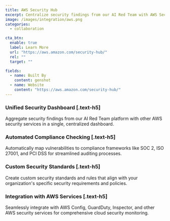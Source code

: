 ```yaml
---
title: AWS Security Hub
excerpt: Centralize security findings from our AI Red Team with AWS Security Hub for unified threat management
image: /images/integration/aws.png
categories:
  - collaboration

cta_btn:
  enable: true
  label: Learn More
  url: "https://aws.amazon.com/security-hub/"
  rel: ""
  target: ""

fields:
  - name: Built By
    content: genshot
  - name: Website
    content: "https://aws.amazon.com/security-hub/"
---
```


<Gallery>
  <GalleryItem
    image_src="/integration/images/1.jpg"
    image_alt="example alt text"
    video_src="LXb3EKWsInQ"
    image_source="content-collection"
  />
  <GalleryItem
    width="1/2"
    image_src="/integration/images/2.jpg"
    image_alt="example alt text"
    image_source="content-collection"
  />
  <GalleryItem
    width="1/2"
    image_src="/integration/images/3.jpg"
    image_alt="example alt text"
    image_source="content-collection"
  />
</Gallery>

### Unified Security Dashboard [.text-h5]

Aggregate security findings from our AI Red Team platform with other AWS security services in a single, centralized dashboard.

### Automated Compliance Checking [.text-h5]

Automatically map vulnerabilities to compliance frameworks like SOC 2, ISO 27001, and PCI DSS for streamlined auditing processes.

### Custom Security Standards [.text-h5]

Create custom security standards and rules that align with your organization's specific security requirements and policies.

### Integration with AWS Services [.text-h5]

Seamlessly integrate with AWS Config, GuardDuty, Inspector, and other AWS security services for comprehensive cloud security monitoring.
